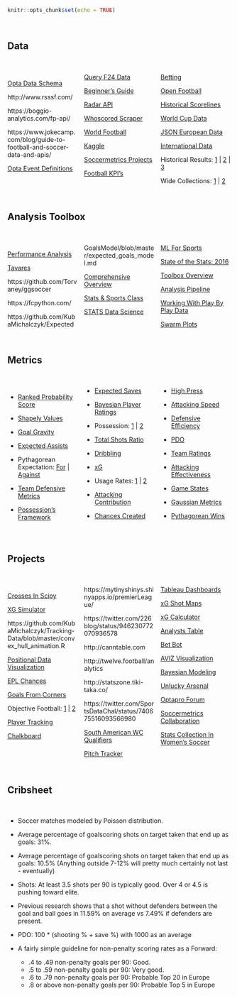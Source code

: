 ```r
knitr::opts_chunk$set(echo = TRUE)
```

<style>
  .col4 {
    columns: 4 100px;         /* number of columns and width in pixels*/
    -webkit-columns: 4 200px; /* chrome, safari */
    -moz-columns: 4 200px;    /* firefox */
  }
  .col3 {
    columns: 3 100px;
    -webkit-columns: 3 100px;
    -moz-columns: 3 100px;
  }
</style>

<br/>

## Data
<br/>

<div class="col3">

[Opta Data Schema](http://www.soccermetrics.net/match-data-collection/the-opta-data-schema-an-introduction)

http://www.rsssf.com/

https://boggio-analytics.com/fp-api/

https://www.jokecamp.com/blog/guide-to-football-and-soccer-data-and-apis/

[Opta Event Definitions](http://optasports.com/news-area/blog-optas-event-definitions.aspx)

[Query F24 Data](https://github.com/huffyhenry/ltl24)

[Beginner's Guide](https://sportsdatachallenge.wordpress.com/2016/09/21/a-total-beginners-guide-to-web-scraping-football-data-part-1/)

[Radar API](http://developer.sportradar.com/files/indexSoccer.html#soccer-api-v3)

[Whoscored Scraper](https://github.com/brianlan/Whoscored/blob/master/crawl_player_match_level_data.py)

[World Football](http://usa.worldfootball.net/)

[Kaggle](https://www.kaggle.com/hugomathien/soccer)

[Soccermetrics Projects](https://github.com/soccermetrics/project-data)

[Football KPI's](https://github.com/teouch/fbl-kpis)

[Betting](http://www.football-data.co.uk/downloadm.php)

[Open Football](https://github.com/openfootball)

[Historical Scorelines](https://github.com/llimllib/soccerdata)

[World Cup Data](https://github.com/sanand0/fifadata)

[JSON European Data](https://github.com/opendatajson/football.json)

[International Data](https://github.com/SoccerStatsUS/international_data/tree/master/games)

Historical Results: [1](https://github.com/jalapic/engsoccerdata) | [2](https://github.com/footballcsv/eng-england) | [3](https://github.com/hugomathien/football-data-collection)

Wide Collections: [1](https://github.com/jokecamp/FootballData) | [2](https://github.com/octonion/soccer)
</div>
<br/>

## Analysis Toolbox
<br/>

<div class="col3">
[Performance Analysis](http://thevideoanalyst.com/want-performance-analyst/)

[Tavares](https://github.com/rjtavares/football-crunching)

https://github.com/Torvaney/ggsoccer

https://fcpython.com/

https://github.com/KubaMichalczyk/ExpectedGoalsModel/blob/master/expected_goals_model.md

[Comprehensive Overview](https://oneshortcorner.wordpress.com/2016/11/03/football-analytics-part-seven-how-not-to-use-stats/)

[Stats & Sports Class](https://statsbylopez.com/stats-sports-class/)

[STATS Data Science](https://www.stats.com/data-science/)

[ML For Sports](https://dtai.cs.kuleuven.be/events/MLSA16/schedule.php)

[State of the Stats: 2016](https://deepxg.com/2016/12/31/state-of-the-stats-2016-results/)

[Toolbox Overview](http://statsbomb.com/2016/09/a-toolbox-for-football-analytics/)

[Analysis Pipeline](https://teouchanalytics.wordpress.com/2017/07/08/episode-1-feature-engineering-and-some-data-to-play-with/)

[Working With Play By Play Data](http://curleylab.psych.columbia.edu/playbyplay/playbyplay.html#/)

[Swarm Plots](http://pena.lt/y/2017/07/17/radar-alternatives-football-data/)
</div>
<br/>

## Metrics

<br/>

<div class="col3">
* [Ranked Probability Score](https://cognitivefootball.wordpress.com/rps/)

* [Shapely Values](https://github.com/pfletcherhill/ShapleySoccer)

* [Goal Gravity](http://business-analytic.co.uk/blog/gravity-part-1-a-metric-for-event-importance/)

* [Expected Assists](http://www.optasportspro.com/about/optapro-blog/posts/2017/blog-expected-assists-in-context/)

* Pythagorean Expectation: [For](http://statsbomb.com/2016/04/improving-soccers-version-of-the-bill-james-pythagorean/) | [Against](http://www.soccermetrics.net/soccer-pythagorean-theory/why-the-baseball-pythagorean-doesnt-work-for-soccer)

* [Team Defensive Metrics](http://business-analytic.co.uk/blog/uncategorized/team-defensive-metrics/)

* [Possession's Framework](http://www.optasportspro.com/about/optapro-blog/posts/2016/blog-introducing-a-possessions-framework/)

* [Expected Saves](http://www.soccermetrics.net/goalkeeping-analytics/expected-saves-an-inverse-of-expected-goals)

* [Bayesian Player Ratings](http://pena.lt/y/2015/02/26/playerrating-a-bayesian-method-for-evaluating-football-players/)

* Possession: [1](https://2plus2equals11.com/2015/08/25/valuing-possession/) | [2](http://www.worldfootballcommentaries.com/2013/02/possession-efficiency-ratio-new.html)

* [Total Shots Ratio](https://jameswgrayson.wordpress.com/2012/07/15/another-post-about-tsr/)

* [Dribbling](http://www.optasportspro.com/about/optapro-blog/posts/2016/blog-carry-on-dribbling/)

* [xG](http://cartilagefreecaptain.sbnation.com/2015/10/19/9295905/premier-league-projections-and-new-expected-goals)

* Usage Rates: [1](http://regressing.deadspin.com/stat-primer-what-can-usage-rates-teach-us-about-the-pr-1642456897) | [2](http://tempofreesoccer.blogspot.co.uk/2014/09/usage-rates-primer.html)

* [Attacking Contribution](http://statsbomb.com/2014/10/attacking-contribution-metric-and-man-uniteds-reliance-on-di-maria/)

* [Chances Created](http://statsbomb.com/2014/07/what-matters-in-football-a-deeper-look-at-chances-created/)

* [High Press](http://statsbomb.com/2014/07/defensive-metrics-measuring-the-intensity-of-a-high-press/)

* [Attacking Speed](http://statsbomb.com/2014/06/the-importance-of-attacking-speed-and-the-quickest-attacking-team-in-epl/)

* [Defensive Efficiency](https://thecounterattack.wordpress.com/2013/02/20/measuring-defensive-efficiency-deff/)

* [PDO](https://jameswgrayson.wordpress.com/2011/04/05/pdo-part-i/)

* [Team Ratings](https://jameswgrayson.wordpress.com/2014/08/11/methodology-and-validation-of-the-team-ratings/)

* [Attacking Effectiveness](http://experimental361.com/2013/01/21/attacking-effectiveness-europe/)

* [Game States](http://11tegen11.net/2013/04/06/game-states-and-conversion/)

* [Gaussian Metrics](http://analyticsfc.co.uk/2015/12/03/joydivisualization-comparing-individual-performance-to-the-population/)

* [Pythagorean Wins](https://www.reddit.com/r/soccer/comments/4dmdlq/oc_pythagorean_wins_expectation_for_the_premier/)
</div>
<br/>

## Projects
<br/>

<div class="col3">
[Crosses In Scipy](https://twitter.com/Samirak93/status/905107479880581120)

[XG Simulator](https://torvaney.github.io/projects/xG.html)

https://github.com/KubaMichalczyk/Tracking-Data/blob/master/convex_hull_animation.R

[Positional Data Visualization](https://github.com/JoGall/soccermatics)

[EPL Chances](https://public.tableau.com/profile/scribblr.42#!/vizhome/ChancesDashboard2017-18-PoweredbyStrataBet/PremierLeagueChances2016-17?publish=yes)

[Goals From Corners](https://www.reddit.com/r/soccer/comments/6nuk85/so_ive_scraped_statistics_for_about_11000_matches/)

Objective Football: [1](https://objective-football.blogspot.co.uk/2016/08/201617-shots-in-box.html?m=1) | [2](https://objective-football.blogspot.co.uk/2016/08/201617-open-playset-piecepenalty-data.html?m=1)

[Player Tracking](https://samirak93.wordpress.com/2016/01/05/player-tracking-using-corel-video-studio/)

[Chalkboard](https://github.com/neilcharles/chalkboard)

https://mytinyshinys.shinyapps.io/premierLeague/

https://twitter.com/226blog/status/946230772070936578

http://canntable.com

http://twelve.football/analytics

http://statszone.tiki-taka.co/

https://twitter.com/SportsDataChal/status/740675516093566980

[South American WC Qualifiers](https://public.tableau.com/profile/mathijs.steneker#!/vizhome/xGmapeliminatorias/Matchstats)

[Pitch Tracker](http://johnburnmurdoch.github.io/football-pitch-tracker/)

[Tableau Dashboards](https://differentgame.wordpress.com/xg-shot-maps-and-tables/)

[xG Shot Maps](https://public.tableau.com/s/profile/paul.riley#!/vizhome/PremierLeague201516xGMap/PremierLeague201516ShotonTargetxGDashboard)

[xG Calculator](https://dannypage.github.io/expected_goals.html)

[Analysts Table](https://hilltop-analytics.shinyapps.io/Analysts-EPL-Table/)

[Bet Bot](http://www.betbot.soccer/)

[AVIZ Visualization](http://www.aviz.fr/soccer)

[Bayesian Modeling](https://github.com/milkha/EPL_KDD)

[Unlucky Arsenal](https://github.com/Torvaney/unlucky-arsenal)

[Optapro Forum](http://www.optasportspro.com/about/optapro-blog/?tag=Analytics%20Forum)

[Soccermetrics Collaboration](http://www.soccermetrics.net/collaborations/research-collaborations-2017)

[Stats Collection In Women's Soccer](https://wosostats.wordpress.com/how-to-help)
</div>
<br/>

## Cribsheet
<br/>

* Soccer matches modeled by Poisson distribution.

* Average percentage of goalscoring shots on target taken that end up as goals: 31%. 

* Average percentage of goalscoring shots on target taken that end up as goals: 10.5% (Anything outside 7-12% will pretty much certainly not last - eventually)

* Shots: At least 3.5 shots per 90 is typically good. Over 4 or 4.5 is pushing toward elite.

* Previous research shows that a shot without defenders between the goal and ball goes in 11.59% on average vs 7.49% if defenders are present.

* PDO: 100 * (shooting % + save %) with 1000 as an average

* A fairly simple guideline for non-penalty scoring rates as a Forward:

    * .4 to .49 non-penalty goals per 90: Good.
    * .5 to .59 non-penalty goals per 90: Very good.
    * .6 to .79 non-penalty goals per 90: Probable Top 20 in Europe
    * .8 or above non-penalty goals per 90: Probable Top 5 in Europe